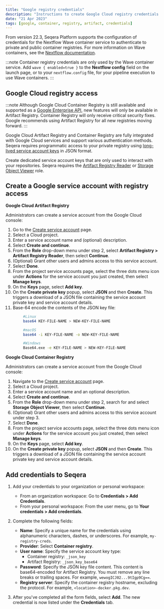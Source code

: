 ```yaml
---
title: "Google registry credentials"
description: "Instructions to create Google Cloud registry credentials in Seqera Platform."
date: "21 Apr 2023"
tags: [google, container, registry, artifact, credentials]
---
```


From version 22.3, Seqera Platform supports the configuration of credentials for the Nextflow Wave container service to authenticate to private and public container registries. For more information on Wave containers, see the [Nextflow documentation](https://www.nextflow.io/docs/latest/wave.html).

:::note
Container registry credentials are only used by the Wave container service. Add `wave { enabled=true }` to the **Nextflow config** field on the launch page, or to your `nextflow.config` file, for your pipeline execution to use Wave containers.
:::

## Google Cloud registry access

:::note
Although Google Cloud Container Registry is still available and supported as a [Google Enterprise API](https://cloud.google.com/blog/topics/inside-google-cloud/new-api-stability-tenets-govern-google-enterprise-apis), new features will only be available in Artifact Registry. Container Registry will only receive critical security fixes. Google recommends using Artifact Registry for all new registries moving forward.
:::

Google Cloud Artifact Registry and Container Registry are fully integrated with Google Cloud services and support various authentication methods. Seqera requires programmatic access to your private registry using [long-lived service account keys](https://cloud.google.com/artifact-registry/docs/docker/authentication#json-key) in JSON format.

Create dedicated service account keys that are only used to interact with your repositories. Seqera requires the [Artifact Registry Reader](https://cloud.google.com/artifact-registry/docs/access-control#permissions) or [Storage Object Viewer](https://cloud.google.com/container-registry/docs/access-control#permissions) role.

## Create a Google service account with registry access

**Google Cloud Artifact Registry**

Administrators can create a service account from the Google Cloud console:

1. Go to the [Create service account](https://console.cloud.google.com/projectselector/iam-admin/serviceaccounts/create?walkthrough_id=iam--create-service-account) page.
2. Select a Cloud project.
3. Enter a service account name and (optional) description.
4. Select **Create and continue**.
5. From the **Role** drop-down menu under step 2, select **Artifact Registry > Artifact Registry Reader**, then select **Continue**.
6. (Optional) Grant other users and admins access to this service account.
7. Select **Done**.
8. From the project service accounts page, select the three dots menu icon under **Actions** for the service account you just created, then select **Manage keys**.
9. On the **Keys** page, select **Add key**.
10. On the **Create private key** popup, select **JSON** and then **Create**. This triggers a download of a JSON file containing the service account private key and service account details.
11. Base-64 encode the contents of the JSON key file:

```bash
        #Linux
        base64 KEY-FILE-NAME > NEW-KEY-FILE-NAME

        #macOS
        base64 -i KEY-FILE-NAME -o NEW-KEY-FILE-NAME

        #Windows
        Base64.exe -e KEY-FILE-NAME > NEW-KEY-FILE-NAME
```

**Google Cloud Container Registry**

Administrators can create a service account from the Google Cloud console:

1. Navigate to the [Create service account](https://console.cloud.google.com/projectselector/iam-admin/serviceaccounts/create?walkthrough_id=iam--create-service-account) page.
2. Select a Cloud project.
3. Enter a service account name and an optional description.
4. Select **Create and continue**.
5. From the **Role** drop-down menu under step 2, search for and select **Storage Object Viewer**, then select **Continue**.
6. (Optional) Grant other users and admins access to this service account under step 3.
7. Select **Done**.
8. From the project service accounts page, select the three dots menu icon under **Actions** for the service account you just created, then select **Manage keys**.
9. On the **Keys** page, select **Add key**.
10. On the **Create private key** popup, select **JSON** and then **Create**. This triggers a download of a JSON file containing the service account private key and service account details.

## Add credentials to Seqera

1.  Add your credentials to your organization or personal workspace:
    - From an organization workspace: Go to **Credentials > Add Credentials**.
    - From your personal workspace: From the user menu, go to **Your credentials > Add credentials**.

2.  Complete the following fields:

    - **Name**: Specify a unique name for the credentials using alphanumeric characters, dashes, or underscores. For example, `my-registry-creds`.
    - **Provider**: Select **Container registry**.
    - **User name**: Specify the service account key type:
      - Container registry: `_json_key`
      - Artifact Registry: `_json_key_base64`
    - **Password**: Specify the JSON key file content. This content is base64-encoded for Artifact Registry. You must remove any line breaks or trailing spaces. For example, `wewogICJ02...9tIgp9Cg==`.
    - **Registry server**: Specify the container registry hostname, excluding the protocol. For example, `<location>-docker.pkg.dev`.

3.  After you've completed all the form fields, select **Add**. The new credential is now listed under the **Credentials** tab.
